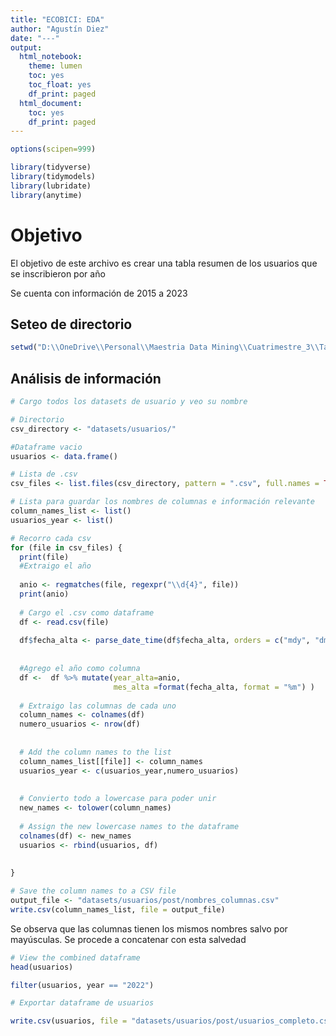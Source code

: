 ---
title: "ECOBICI: EDA"
author: "Agustín Diez"
date: "---"
output: 
  html_notebook:
    theme: lumen
    toc: yes
    toc_float: yes
    df_print: paged
  html_document:
    toc: yes
    df_print: paged
---


```{r, echo=FALSE}
options(scipen=999)

```

```{r}
library(tidyverse)
library(tidymodels)
library(lubridate)
library(anytime)
```


# Objetivo

El objetivo de este archivo es crear una tabla resumen de los usuarios que se inscribieron por año

Se cuenta con información de 2015 a 2023

## Seteo de directorio

```{r}
setwd("D:\\OneDrive\\Personal\\Maestria Data Mining\\Cuatrimestre_3\\Taller de Tesis I\\Ecobici")
```


## Análisis de información

```{r}
# Cargo todos los datasets de usuario y veo su nombre 

# Directorio
csv_directory <- "datasets/usuarios/"

#Dataframe vacio
usuarios <- data.frame()

# Lista de .csv
csv_files <- list.files(csv_directory, pattern = ".csv", full.names = TRUE)

# Lista para guardar los nombres de columnas e información relevante
column_names_list <- list()
usuarios_year <- list()

# Recorro cada csv
for (file in csv_files) {
  print(file)
  #Extraigo el año
  
  anio <- regmatches(file, regexpr("\\d{4}", file))
  print(anio)
  
  # Cargo el .csv como dataframe
  df <- read.csv(file)
  
  df$fecha_alta <- parse_date_time(df$fecha_alta, orders = c("mdy", "dmy", "ymd"))
  
  
  #Agrego el año como columna
  df <-  df %>% mutate(year_alta=anio,
                       mes_alta =format(fecha_alta, format = "%m") )
  
  # Extraigo las columnas de cada uno
  column_names <- colnames(df)
  numero_usuarios <- nrow(df)
  
  
  # Add the column names to the list
  column_names_list[[file]] <- column_names
  usuarios_year <- c(usuarios_year,numero_usuarios)
  
    
  # Convierto todo a lowercase para poder unir
  new_names <- tolower(column_names)
  
  # Assign the new lowercase names to the dataframe
  colnames(df) <- new_names
  usuarios <- rbind(usuarios, df)
  
  
}

# Save the column names to a CSV file
output_file <- "datasets/usuarios/post/nombres_columnas.csv"
write.csv(column_names_list, file = output_file)


```

Se observa que las columnas tienen los mismos nombres salvo por mayúsculas. Se procede a concatenar con esta salvedad

```{r}
# View the combined dataframe
head(usuarios)


```
```{r}
filter(usuarios, year == "2022")


```

```{r}
# Exportar dataframe de usuarios

write.csv(usuarios, file = "datasets/usuarios/post/usuarios_completo.csv", row.names = FALSE)

```

